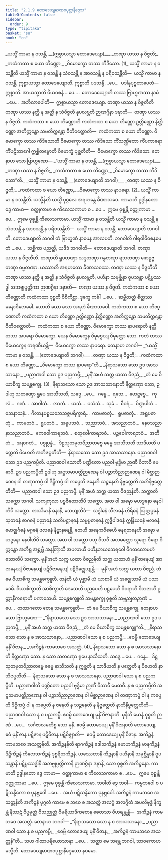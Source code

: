 ```yaml
---
title: "2.1.9 တောဒေယျမာဏဝပုစ္ဆာနိဒ္ဒေသ"
tableOfContents: false
sidebar:
  order: 9
type: "tipitaka"
basket: "su"
book: "cn"
---
```



<DynamicBreadcrumb />

<Division number="57" book="cn" e="ch" v="25" p="130">

<Paragraph number="696" type="verses" book="cn">
_<Emphasis>ယသ္မိံ ကာမာ န ဝသန္တိ, __(ဣစ္စာယသ္မာ တောဒေယျော)__</Emphasis>_  
_<Emphasis>တဏှာ ယဿ န ဝိဇ္ဇတိ;</Emphasis>_  
_<Emphasis>ကထံကထာ စ ယော တိဏ္ဏော,</Emphasis>_  
_<Emphasis>ဝိမောက္ခော တဿ ကီဒိသော.</Emphasis> (1)_  

</Paragraph>

<Paragraph number="697" book="cn">
<Emphasis>ယသ္မိံ ကာမာ န ဝသန္တီ</Emphasis>တိ ယသ္မိံ ကာမာ န ဝသန္တိ န သံဝသန္တိ န အာဝသန္တိ န ပရိဝသန္တီတိ—  ယသ္မိံ ကာမာ န ဝသန္တိ. <Emphasis>ဣစ္စာယသ္မာ တောဒေယျော</Emphasis>တိ. <Emphasis>ဣစ္စာ</Emphasis>တိ ပဒသန္ဓိ …ပေ…  ပဒါနုပုဗ္ဗတာပေတံ—  ဣစ္စာတိ. <Emphasis>အာယသ္မာ</Emphasis>တိ ပိယဝစနံ …ပေ… . <Emphasis>တောဒေယျော</Emphasis>တိ တဿ ဗြာဟ္မဏဿ နာမံ …ပေ…  အဘိလာပေါတိ—  ဣစ္စာယသ္မာ တောဒေယျော.
</Paragraph>

<Paragraph number="698" book="cn">
<Emphasis>တဏှာ ယဿ န ဝိဇ္ဇတီ</Emphasis>တိ တဏှာ ယဿ နတ္ထိ န အတ္ထိ န သံဝိဇ္ဇတိ နုပလဗ္ဘတိ ဉာဏဂ္ဂိနာ ဒဍ္ဎာတိ—  တဏှာ ယဿ န ဝိဇ္ဇတိ.
</Paragraph>

<Paragraph number="699" book="cn">
<Emphasis>ကထံကထာ စ ယော တိဏ္ဏော</Emphasis>တိ ကထံကထာ စ ယော တိဏ္ဏော ဥတ္တိဏ္ဏော နိတ္ထိဏ္ဏော အတိက္ကန္တော သမတိက္ကန္တော ဝီတိဝတ္တောတိ—  ကထံကထာ စ ယော တိဏ္ဏော.
</Paragraph>

<Paragraph number="700" book="cn">
<Emphasis>ဝိမောက္ခော တဿ ကီဒိသော</Emphasis>တိ ဝိမောက္ခော တဿ ကီဒိသော ကိံသဏ္ဌိတော ကိံပကာရော ကိံပဋိဘာဂေါ ဣစ္ဆိတဗ္ဗောတိ ဝိမောက္ခံ ပုစ္ဆတီတိ—  ဝိမောက္ခော တဿ ကီဒိသော. တေနာဟ သော ဗြာဟ္မဏော—
</Paragraph>

<Paragraph number="701" type="verses" book="cn">
_“ယသ္မိံ ကာမာ န ဝသန္တိ, __(ဣစ္စာယသ္မာ တောဒေယျော)___  
_တဏှာ ယဿ န ဝိဇ္ဇတိ;_  
_ကထံကထာ စ ယော တိဏ္ဏော,_  
_ဝိမောက္ခော တဿ ကီဒိသော”တိ._  

</Paragraph>

</Division>
<Division number="58" book="cn" e="ch" v="25" p="131">

<Paragraph number="702" type="verses" book="cn">
_<Emphasis>ယသ္မိံ ကာမာ န ဝသန္တိ, __(တောဒေယျာတိ ဘဂဝါ)__</Emphasis>_  
_<Emphasis>တဏှာ ယဿ န ဝိဇ္ဇတိ;</Emphasis>_  
_<Emphasis>ကထံကထာ စ ယော တိဏ္ဏော,</Emphasis>_  
_<Emphasis>ဝိမောက္ခော တဿ နာပရော.</Emphasis> (2)_  

</Paragraph>

<Paragraph number="703" book="cn">
<Emphasis>ယသ္မိံ ကာမာ န ဝသန္တီ</Emphasis>တိ. <Emphasis>ယသ္မိန်</Emphasis>တိ ယသ္မိံ ပုဂ္ဂလေ အရဟန္တေ ခီဏာသဝေ. <Emphasis>ကာမာ</Emphasis>တိ ဥဒ္ဒါနတော ဒွေ ကာမာ—  ဝတ္ထုကာမာ စ ကိလေသကာမာ စ …ပေ…  ဣမေ ဝုစ္စန္တိ ဝတ္ထုကာမာ …ပေ…  ဣမေ ဝုစ္စန္တိ ကိလေသကာမာ. <Emphasis>ယသ္မိံ ကာမာ န ဝသန္တီ</Emphasis>တိ ယသ္မိံ ကာမာ န ဝသန္တိ န သံဝသန္တိ န အာဝသန္တိ န ပရိဝသန္တီတိ—  ယသ္မိံ ကာမာ န ဝသန္တိ.
</Paragraph>

<Paragraph number="704" book="cn">
<Emphasis>တောဒေယျာတိ ဘဂဝါ</Emphasis>တိ. <Emphasis>တောဒေယျာ</Emphasis>တိ ဘဂဝါ တံ ဗြာဟ္မဏံ နာမေန အာလပတိ. <Emphasis>ဘဂဝါ</Emphasis>တိ ဂါရဝါဓိဝစနမေတံ …ပေ…  သစ္ဆိကာ ပညတ္တိ, ယဒိဒံ ဘဂဝါတိ—  တောဒေယျာတိ ဘဂဝါ.
</Paragraph>

<Paragraph number="705" book="cn">
<Emphasis>တဏှာ ယဿ န ဝိဇ္ဇတီ</Emphasis>တိ. <Emphasis>တဏှာ</Emphasis>တိ ရူပတဏှာ သဒ္ဒတဏှာ ဂန္ဓတဏှာ ရသတဏှာ ဖောဋ္ဌဗ္ဗတဏှာ ဓမ္မတဏှာ. <Emphasis>ယဿာ</Emphasis>တိ အရဟတော ခီဏာသဝဿ. <Emphasis>တဏှာ ယဿ န ဝိဇ္ဇတီ</Emphasis>တိ တဏှာ ယဿ နတ္ထိ န အတ္ထိ န သံဝိဇ္ဇတိ နုပလဗ္ဘတိ, ပဟီနာ သမုစ္ဆိန္နာ ဝူပသန္တာ ပဋိပ္ပဿဒ္ဓါ အဘဗ္ဗုပ္ပတ္တိကာ ဉာဏဂ္ဂိနာ ဒဍ္ဎာတိ—  တဏှာ ယဿ န ဝိဇ္ဇတိ.
</Paragraph>

<Paragraph number="706" book="cn">
<Emphasis>ကထံကထာ စ ယော တိဏ္ဏော</Emphasis>တိ ကထံကထာ ဝုစ္စတိ ဝိစိကိစ္ဆာ. ဒုက္ခေ ကင်္ခါ …ပေ…  ဆမ္ဘိတတ္တံ စိတ္တဿ မနောဝိလေခေါ. <Emphasis>ယော</Emphasis>တိ ယော သော အရဟံ ခီဏာသဝေါ. <Emphasis>ကထံကထာ စ ယော တိဏ္ဏော</Emphasis>တိ ကထံကထာ စ ယော တိဏ္ဏော ဥတ္တိဏ္ဏော နိတ္ထိဏ္ဏော အတိက္ကန္တော သမတိက္ကန္တော ဝီတိဝတ္တောတိ—  ကထံကထာ စ ယော တိဏ္ဏော.
</Paragraph>

<Paragraph number="707" book="cn">
<Emphasis>ဝိမောက္ခော တဿ နာပရော</Emphasis>တိ နတ္ထိ တဿ အပရော ဝိမောက္ခော. ယေန ဝိမောက္ခေန ဝိမုစ္စေယျ ဝိမုတ္တော သော. ကတံ တဿ ဝိမောက္ခေန ကရဏီယန္တိ—  ဝိမောက္ခော တဿ နာပရော. တေနာဟ ဘဂဝါ—
</Paragraph>

<Paragraph number="708" type="verses" book="cn">
_“ယသ္မိံ ကာမာ န ဝသန္တိ, __(တောဒေယျာတိ ဘဂဝါ)___  
_တဏှာ ယဿ န ဝိဇ္ဇတိ;_  
_ကထံကထာ စ ယော တိဏ္ဏော,_  
_ဝိမောက္ခော တဿ နာပရော”တိ._  

</Paragraph>

</Division>
<Division number="59" book="cn" e="ch" v="25" p="132">

<Paragraph number="709" type="verses" book="cn">
_<Emphasis>နိရာသသော သော ဥဒ အာသသာနော,</Emphasis>_  
_<Emphasis>ပညာဏဝါ သော ဥဒ ပညကပ္ပီ;</Emphasis>_  
_<Emphasis>မုနိံ အဟံ သက္က ယထာ ဝိဇညံ,</Emphasis>_  
_<Emphasis>တံ မေ ဝိယာစိက္ခ သမန္တစက္ခု.</Emphasis> (3)_  

</Paragraph>

<Paragraph number="710" book="cn">
<Emphasis>နိရာသသော သော ဥဒ အာသသာနော</Emphasis>တိ နိတ္တဏှော သော, ဥဒါဟု သတဏှော ရူပေ အာသီသတိ, သဒ္ဒေ …ပေ…  ဂန္ဓေ…  ရသေ…  ဖောဋ္ဌဗ္ဗေ…  ကုလံ…  ဂဏံ…  အာဝါသံ…  လာဘံ…  ယသံ…  ပသံသံ…  သုခံ…  စီဝရံ…  ပိဏ္ဍပါတံ…  သေနာသနံ…  ဂိလာနပစ္စယဘေသဇ္ဇပရိက္ခာရံ…  ကာမဓာတုံ…  ရူပဓာတုံ…  အရူပဓာတုံ…  ကာမဘဝံ…  ရူပဘဝံ…  အရူပဘဝံ…  သညာဘဝံ…  အသညာဘဝံ…  နေဝသညာနာသညာဘဝံ…  ဧကဝေါကာရဘဝံ…  စတုဝေါကာရဘဝံ…  ပဉ္စဝေါကာရဘဝံ…  အတီတံ…  အနာဂတံ…  ပစ္စုပ္ပန္နံ…  ဒိဋ္ဌသုတမုတဝိညာတဗ္ဗေ ဓမ္မေ အာသီသတိ သာဒိယတိ ပတ္ထေတိ ပိဟေတိ အဘိဇပ္ပတီတိ—  နိရာသသော သော ဥဒ အာသသာနော.
</Paragraph>

<Paragraph number="711" book="cn">
<Emphasis>ပညာဏဝါ သော ဥဒ ပညကပ္ပီ</Emphasis>တိ. <Emphasis>ပညာဏဝါ သော</Emphasis>တိ ပဏ္ဍိတော ပညဝါ ဗုဒ္ဓိမာ ဉာဏီ ဝိဘာဝီ မေဓာဝီ. <Emphasis>ဥဒ ပညကပ္ပီ</Emphasis>တိ ဥဒါဟု အဋ္ဌသမာပတ္တိဉာဏေန ဝါ ပဉ္စာဘိညာဉာဏေန ဝါ မိစ္ဆာဉာဏေန ဝါ တဏှာကပ္ပံ ဝါ ဒိဋ္ဌိကပ္ပံ ဝါ ကပ္ပေတိ ဇနေတိ သဉ္ဇနေတိ နိဗ္ဗတ္တေတိ အဘိနိဗ္ဗတ္တေတီတိ—  ပညာဏဝါ သော ဥဒ ပညကပ္ပီ.
</Paragraph>

<Paragraph number="712" book="cn">
<Emphasis>မုနိံ အဟံ သက္က ယထာ ဝိဇညန်</Emphasis>တိ. <Emphasis>သက္ကာ</Emphasis>တိ သက္ကော ဘဂဝါ. သကျကုလာ ပဗ္ဗဇိတောတိပိ သက္ကော. အထ ဝါ အဍ္ဎော မဟဒ္ဓနော ဓနဝါတိပိ သက္ကော. တဿိမာနိ ဓနာနိ, သေယျထိဒံ—  သဒ္ဓါဓနံ သီလဓနံ ဟိရိဓနံ ဩတ္တပ္ပဓနံ သုတဓနံ စာဂဓနံ ပညာဓနံ သတိပဋ္ဌာနဓနံ သမ္မပ္ပဓာနဓနံ ဣဒ္ဓိပါဒဓနံ ဣန္ဒြိယဓနံ ဗလဓနံ ဗောဇ္ဈင်္ဂဓနံ မဂ္ဂဓနံ ဖလဓနံ နိဗ္ဗာနဓနန္တိ. တေဟိ အနေကဝိဓေဟိ ဓနရတနေဟိ အဍ္ဎော မဟဒ္ဓနော ဓနဝါတိပိ သက္ကော. အထ ဝါ သက္ကော ပဟု ဝိသဝီ အလမတ္တော သူရော ဝီရော ဝိက္ကန္တော အဘီရူ အစ္ဆမ္ဘီ အနုတြာသီ အပလာယီ ပဟီနဘယဘေရဝေါ ဝိဂတလောမဟံသောတိပိ သက္ကော. <Emphasis>မုနိံ အဟံ သက္က ယထာ ဝိဇညန်</Emphasis>တိ သက္က ယထာဟံ မုနိံ ဇာနေယျံ အာဇာနေယျံ ဝိဇာနေယျံ ပဋိဝိဇာနေယျံ ပဋိဝိဇ္ဈေယျန္တိ—  မုနိံ အဟံ သက္က ယထာ ဝိဇညံ.
</Paragraph>

<Paragraph number="713" book="cn">
<Emphasis>တံ မေ ဝိယာစိက္ခ သမန္တစက္ခူ</Emphasis>တိ. <Emphasis>တန်</Emphasis>တိ ယံ ပုစ္ဆာမိ ယံ ယာစာမိ ယံ အဇ္ဈေသာမိ ယံ ပသာဒေမိ. <Emphasis>ဝိယာစိက္ခာ</Emphasis>တိ အာစိက္ခာဟိ ဒေသေဟိ ပညပေဟိ ပဋ္ဌပေဟိ ဝိဝရာဟိ ဝိဘဇာဟိ ဥတ္တာနီကရောဟိ ပကာသေဟိ. <Emphasis>သမန္တစက္ခူ</Emphasis>တိ သမန္တစက္ခု ဝုစ္စတိ သဗ္ဗညုတဉာဏံ …ပေ…  တထာဂတော တေန သမန္တစက္ခူတိ—  တံ မေ ဝိယာစိက္ခ သမန္တစက္ခု. တေနာဟ သော ဗြာဟ္မဏော—
</Paragraph>

<Paragraph number="714" type="verses" book="cn">
_“နိရာသသော သော ဥဒ အာသသာနော,_  
_ပညာဏဝါ သော ဥဒ ပညကပ္ပီ;_  
_မုနိံ အဟံ သက္က ယထာ ဝိဇညံ,_  
_တံ မေ ဝိယာစိက္ခ သမန္တစက္ခူ”တိ._  

</Paragraph>

</Division>
<Division number="60" book="cn" e="ch" v="25" p="133">

<Paragraph number="715" type="verses" book="cn">
_<Emphasis>နိရာသသော သော န စ အာသသာနော,</Emphasis>_  
_<Emphasis>ပညာဏဝါ သော န စ ပညကပ္ပီ;</Emphasis>_  
_<Emphasis>ဧဝမ္ပိ တောဒေယျ မုနိံ ဝိဇာန,</Emphasis>_  
_<Emphasis>အကိဉ္စနံ ကာမဘဝေ အသတ္တံ.</Emphasis> (4)_  

</Paragraph>

<Paragraph number="716" book="cn">
<Emphasis>နိရာသသော သော န စ အာသသာနော</Emphasis>တိ နိတ္တဏှော သော. န သော သတဏှော ရူပေ နာသီသတိ. သဒ္ဒေ …ပေ…  ဂန္ဓေ…  ဒိဋ္ဌသုတမုတဝိညာတဗ္ဗေ ဓမ္မေ နာသီသတိ န ဣစ္ဆတိ န သာဒိယတိ န ပတ္ထေတိ န ပိဟေတိ နာဘိဇပ္ပတီတိ—  နိရာသသော သော န စ အာသသာနော.
</Paragraph>

<Paragraph number="717" book="cn">
<Emphasis>ပညာဏဝါ သော န စ ပညကပ္ပီ</Emphasis>တိ. <Emphasis>ပညာဏဝါ</Emphasis>တိ ပဏ္ဍိတော ပညဝါ ဗုဒ္ဓိမာ ဉာဏီ ဝိဘာဝီ မေဓာဝီ. <Emphasis>န စ ပညကပ္ပီ</Emphasis>တိ အဋ္ဌသမာပတ္တိဉာဏေန ဝါ ပဉ္စာဘိညာဉာဏေန ဝါ မိစ္ဆာဉာဏေန ဝါ တဏှာကပ္ပံ ဝါ န ကပ္ပေတိ ဒိဋ္ဌိကပ္ပံ ဝါ န ကပ္ပေတိ န ဇနေတိ န သဉ္ဇနေတိ န နိဗ္ဗတ္တေတိ နာဘိနိဗ္ဗတ္တေတီတိ—  ပညာဏဝါ သော န စ ပညကပ္ပီ.
</Paragraph>

<Paragraph number="718" book="cn">
<Emphasis>ဧဝမ္ပိ တောဒေယျ မုနိံ ဝိဇာနာ</Emphasis>တိ. <Emphasis>မုနီ</Emphasis>တိ မောနံ ဝုစ္စတိ ဉာဏံ …ပေ…  သင်္ဂဇာလမတိစ္စ သော မုနိ. <Emphasis>ဧဝမ္ပိ တောဒေယျ မုနိံ ဝိဇာနာ</Emphasis>တိ တောဒေယျ, ဧဝံ မုနိံ ဇာန ပဋိဇာန ပဋိဝိဇာန ပဋိဝိဇ္ဈာတိ—  ဧဝမ္ပိ တောဒေယျ မုနိံ ဝိဇာန.
</Paragraph>

<Paragraph number="719" book="cn">
<Emphasis>အကိဉ္စနံ ကာမဘဝေ အသတ္တန်</Emphasis>တိ. <Emphasis>အကိဉ္စနန်</Emphasis>တိ ရာဂကိဉ္စနံ ဒေါသကိဉ္စနံ မောဟကိဉ္စနံ မာနကိဉ္စနံ ဒိဋ္ဌိကိဉ္စနံ ကိလေသကိဉ္စနံ ဒုစ္စရိတကိဉ္စနံ. ယဿေတာနိ ကိဉ္စနာနိ ပဟီနာနိ သမုစ္ဆိန္နာနိ ဝူပသန္တာနိ ပဋိပ္ပဿဒ္ဓါနိ အဘဗ္ဗုပ္ပတ္တိကာနိ ဉာဏဂ္ဂိနာ ဒဍ္ဎာနိ, သော ဝုစ္စတိ အကိဉ္စနော. <Emphasis>ကာမာ</Emphasis>တိ ဥဒ္ဒါနတော ဒွေ ကာမာ—  ဝတ္ထုကာမာ စ ကိလေသကာမာ စ …ပေ…  ဣမေ ဝုစ္စန္တိ ဝတ္ထုကာမာ …ပေ…  ဣမေ ဝုစ္စန္တိ ကိလေသကာမာ. <Emphasis>ဘဝါ</Emphasis>တိ ဒွေ ဘဝါ—  ကမ္မဘဝေါ စ ပဋိသန္ဓိကော စ ပုနဗ္ဘဝေါ …ပေ…  အယံ ပဋိသန္ဓိကော ပုနဗ္ဘဝေါ.
</Paragraph>

<Paragraph number="720" book="cn">
<Emphasis>အကိဉ္စနံ ကာမဘဝေ အသတ္တန်</Emphasis>တိ အကိဉ္စနံ ပုဂ္ဂလံ ကာမေ စ ဘဝေ စ အသတ္တံ အလဂ္ဂံ အလဂ္ဂိတံ အပလိဗုဒ္ဓံ နိက္ခန္တံ နိဿဋံ ဝိပ္ပမုတ္တံ ဝိသညုတ္တံ ဝိမရိယာဒိကတေန စေတသာ ဝိဟရန္တန္တိ—  အကိဉ္စနံ ကာမဘဝေ အသတ္တံ. တေနာဟ ဘဂဝါ—
</Paragraph>

<Paragraph number="721" type="verses" book="cn">
_“နိရာသသော သော န စ အာသသာနော,_  
_ပညာဏဝါ သော န စ ပညကပ္ပီ;_  
_ဧဝမ္ပိ တောဒေယျ မုနိံ ဝိဇာန,_  
_အကိဉ္စနံ ကာမဘဝေ အသတ္တန်”တိ._  

</Paragraph>

<Paragraph number="722" book="cn">
သဟ ဂါထာပရိယောသာနာ …ပေ…  သတ္ထာ မေ ဘန္တေ ဘဂဝါ, သာဝကောဟမသ္မီတိ.

</Paragraph>
</Division>

<Paragraph number="723" type="center" book="cn">
တောဒေယျမာဏဝပုစ္ဆာနိဒ္ဒေသော နဝမော.
</Paragraph>